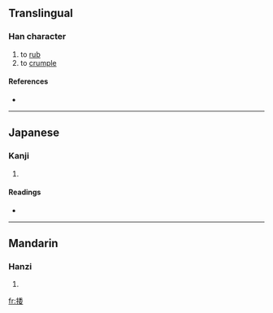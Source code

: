 ==Translingual==

===Han character===
{{Han char|rn=64|rad=手|as=08|sn=11|four=5204<sub>4</sub>|canj=手竹木女 (QHDV)}}

# to [[rub]]
# to [[crumple]]

====References====
* {{Han ref|kx=0435.310|dkj=12223|dj=0785.130|hdz=31898.030|uh=637C|ud=25468|bh=D57B|bd=54651}}

----

==Japanese==

===Kanji===
{{ja-kanji|grade=|rs=手08}}

# {{defn|Japanese}}

====Readings====
* {{ja-readings|on=[[だ]] (da), [[な]] (na), [[だい]] (dai), [[ない]] (nai)|kun=[[おす]] (osu)}}

----

==Mandarin==

===Hanzi===
{{cmn-hanzi|pin=[[nuó]] ([[nuo2]]), [[ruó]] ([[ruo2]])|wg=no<sup>2</sup>, jo<sup>2</sup>}}

# {{defn|Mandarin}}

[[fr:捼]]